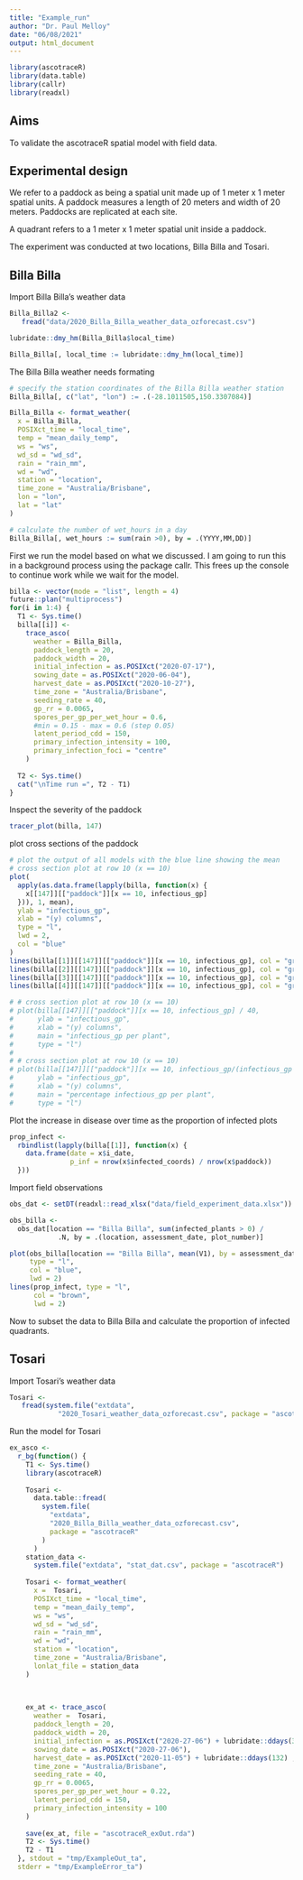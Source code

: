 ```yaml
---
title: "Example_run"
author: "Dr. Paul Melloy"
date: "06/08/2021"
output: html_document
---
```


```r
library(ascotraceR)
library(data.table)
library(callr)
library(readxl)
```
## Aims
To validate the ascotraceR spatial model with field data.  

## Experimental design
We refer to a paddock as being a spatial unit made up of 1 meter x 1 meter spatial units. 
A paddock measures a length of 20 meters and width of 20 meters.
Paddocks are replicated at each site.  

A quadrant refers to a 1 meter x 1 meter spatial unit inside a paddock.  

The experiment was conducted at two locations, Billa Billa and Tosari.

## Billa Billa  

Import Billa Billa's weather data

```r
Billa_Billa2 <-
   fread("data/2020_Billa_Billa_weather_data_ozforecast.csv")

lubridate::dmy_hm(Billa_Billa$local_time)

Billa_Billa[, local_time := lubridate::dmy_hm(local_time)]

```

The Billa Billa weather needs formating
```r
# specify the station coordinates of the Billa Billa weather station
Billa_Billa[, c("lat", "lon") := .(-28.1011505,150.3307084)]

Billa_Billa <- format_weather(
  x = Billa_Billa,
  POSIXct_time = "local_time",
  temp = "mean_daily_temp",
  ws = "ws",
  wd_sd = "wd_sd",
  rain = "rain_mm",
  wd = "wd",
  station = "location",
  time_zone = "Australia/Brisbane",
  lon = "lon",
  lat = "lat"
)

# calculate the number of wet_hours in a day
Billa_Billa[, wet_hours := sum(rain >0), by = .(YYYY,MM,DD)]

```

First we run the model based on what we discussed.
I am going to run this in a background process using the package callr.
This frees up the console to continue work while we wait for the model.
```r
billa <- vector(mode = "list", length = 4)
future::plan("multiprocess")
for(i in 1:4) {
  T1 <- Sys.time()
  billa[[i]] <-
    trace_asco(
      weather = Billa_Billa,
      paddock_length = 20,
      paddock_width = 20,
      initial_infection = as.POSIXct("2020-07-17"),
      sowing_date = as.POSIXct("2020-06-04"),
      harvest_date = as.POSIXct("2020-10-27"),
      time_zone = "Australia/Brisbane",
      seeding_rate = 40,
      gp_rr = 0.0065,
      spores_per_gp_per_wet_hour = 0.6,
      #min = 0.15 - max = 0.6 (step 0.05)
      latent_period_cdd = 150,
      primary_infection_intensity = 100,
      primary_infection_foci = "centre"
    )
  
  T2 <- Sys.time()
  cat("\nTime run =", T2 - T1)
}

```

Inspect the severity of the paddock
```r
tracer_plot(billa, 147)
```

plot cross sections of the paddock
```r
# plot the output of all models with the blue line showing the mean
# cross section plot at row 10 (x == 10)
plot(
  apply(as.data.frame(lapply(billa, function(x) {
    x[[147]][["paddock"]][x == 10, infectious_gp]
  })), 1, mean),
  ylab = "infectious_gp",
  xlab = "(y) columns",
  type = "l",
  lwd = 2,
  col = "blue"
)
lines(billa[[1]][[147]][["paddock"]][x == 10, infectious_gp], col = "grey20")
lines(billa[[2]][[147]][["paddock"]][x == 10, infectious_gp], col = "grey20")
lines(billa[[3]][[147]][["paddock"]][x == 10, infectious_gp], col = "grey20")
lines(billa[[4]][[147]][["paddock"]][x == 10, infectious_gp], col = "grey20")

# # cross section plot at row 10 (x == 10)
# plot(billa[[147]][["paddock"]][x == 10, infectious_gp] / 40,
#      ylab = "infectious_gp",
#      xlab = "(y) columns",
#      main = "infectious_gp per plant",
#      type = "l")
# 
# # cross section plot at row 10 (x == 10)
# plot(billa[[147]][["paddock"]][x == 10, infectious_gp/(infectious_gp + susceptible_gp)] / 40,
#      ylab = "infectious_gp",
#      xlab = "(y) columns",
#      main = "percentage infectious_gp per plant",
#      type = "l")
```

Plot the increase in disease over time as the proportion of infected plots
```r
prop_infect <-
  rbindlist(lapply(billa[[1]], function(x) {
    data.frame(date = x$i_date,
               p_inf = nrow(x$infected_coords) / nrow(x$paddock))
  }))


```

Import field observations
```r
obs_dat <- setDT(readxl::read_xlsx("data/field_experiment_data.xlsx"))
```

```r
obs_billa <-
  obs_dat[location == "Billa Billa", sum(infected_plants > 0) /
            .N, by = .(location, assessment_date, plot_number)]

plot(obs_billa[location == "Billa Billa", mean(V1), by = assessment_date],
     type = "l",
     col = "blue",
     lwd = 2)
lines(prop_infect, type = "l", 
      col = "brown",
      lwd = 2)
```


Now to subset the data to Billa Billa and calculate the proportion of infected quadrants.


## Tosari

Import Tosari's weather data

```r
Tosari <-
   fread(system.file("extdata",
            "2020_Tosari_weather_data_ozforecast.csv", package = "ascotraceR"))

```


Run the model for Tosari

```r
ex_asco <- 
  r_bg(function() {
    T1 <- Sys.time()
    library(ascotraceR)
    
    Tosari <-
      data.table::fread(
        system.file(
          "extdata",
          "2020_Billa_Billa_weather_data_ozforecast.csv",
          package = "ascotraceR"
        )
      )
    station_data <-
      system.file("extdata", "stat_dat.csv", package = "ascotraceR")
    
    Tosari <- format_weather(
      x =  Tosari,
      POSIXct_time = "local_time",
      temp = "mean_daily_temp",
      ws = "ws",
      wd_sd = "wd_sd",
      rain = "rain_mm",
      wd = "wd",
      station = "location",
      time_zone = "Australia/Brisbane",
      lonlat_file = station_data
    )
    

    
    ex_at <- trace_asco(
      weather =  Tosari,
      paddock_length = 20,
      paddock_width = 20,
      initial_infection = as.POSIXct("2020-27-06") + lubridate::ddays(34),
      sowing_date = as.POSIXct("2020-27-06"),
      harvest_date = as.POSIXct("2020-11-05") + lubridate::ddays(132) ,
      time_zone = "Australia/Brisbane",
      seeding_rate = 40,
      gp_rr = 0.0065,
      spores_per_gp_per_wet_hour = 0.22,
      latent_period_cdd = 150,
      primary_infection_intensity = 100
    )
    
    save(ex_at, file = "ascotraceR_exOut.rda")
    T2 <- Sys.time()
    T2 - T1
  }, stdout = "tmp/ExampleOut_ta",
  stderr = "tmp/ExampleError_ta")
```

